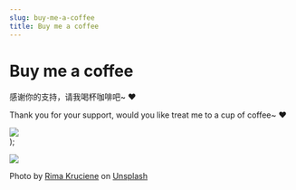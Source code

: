 ```yaml
---
slug: buy-me-a-coffee
title: Buy me a coffee
---
```



# Buy me a coffee

感谢你的支持，请我喝杯咖啡吧~ ❤️

Thank you for your support, would you like treat me to a cup of coffee~ ❤️

  <div
    style={{
      display: "flex",
      justifyContent: "space-around",
      margin: "30px 0",
      padding: "5px",
      border: "1px solid #eee",
      borderRadius: "6px",
    }}
  >
    <img
      src={SponsorPayImage}
      style={{
        width: "800px",
        height: "480px",
        minWidth: "50px",
        minHeight: "80px",
        flex: "0 1 auto",
      }}
    ></img>
  </div>
);

<SponsorImage></SponsorImage>

![](./img/2023-08-24-17-20-32.png)

Photo by <a href="https://unsplash.com/@rimakruciene?utm_source=unsplash&utm_medium=referral&utm_content=creditCopyText">Rima Kruciene</a> on <a href="https://unsplash.com/photos/h-Ilv2wMFz4?utm_source=unsplash&utm_medium=referral&utm_content=creditCopyText">Unsplash</a>
